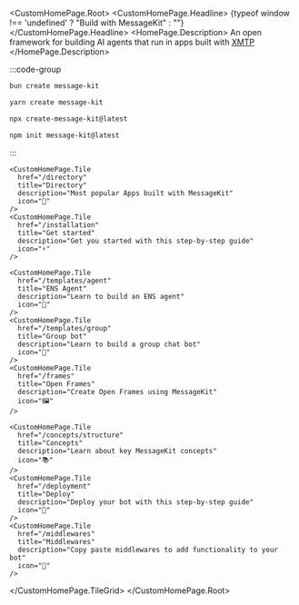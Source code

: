 
<CustomHomePage.Root>
<CustomHomePage.Headline>
  {typeof window !== 'undefined' ? "Build with MessageKit" : ""}
</CustomHomePage.Headline>
  <HomePage.Description>
    An open framework for building AI agents that run in apps built with [XMTP](https://docs.xmtp.org) 
  </HomePage.Description>

<div className="custom-homepage-tile-grid-container" style={{ 
  marginTop: '2rem', 
  marginBottom: '2rem', 
  width: '75%', 
  maxWidth: '400px', 
  margin: '2rem auto',
  textAlign: 'center'
}}>
:::code-group

```bash [bun]
bun create message-kit
```

```bash [yarn]
yarn create message-kit
```

```bash [npx]
npx create-message-kit@latest
```

```bash [npm]
npm init message-kit@latest
```

:::

</div>
  <CustomHomePage.TileGrid>

    <CustomHomePage.Tile
      href="/directory"
      title="Directory"
      description="Most popular Apps built with MessageKit"
      icon="💬"
    />
    <CustomHomePage.Tile
      href="/installation"
      title="Get started"
      description="Get you started with this step-by-step guide"
      icon="⚡️"
    />

    <CustomHomePage.Tile
      href="/templates/agent"
      title="ENS Agent"
      description="Learn to build an ENS agent"
      icon="🧠"
    />
    <CustomHomePage.Tile
      href="/templates/group"
      title="Group bot"
      description="Learn to build a group chat bot"
      icon="💬"
    />
    <CustomHomePage.Tile
      href="/frames"
      title="Open Frames"
      description="Create Open Frames using MessageKit"
      icon="🖼️"
    />

    <CustomHomePage.Tile
      href="/concepts/structure"
      title="Concepts"
      description="Learn about key MessageKit concepts"
      icon="📚"
    />
    <CustomHomePage.Tile
      href="/deployment"
      title="Deploy"
      description="Deploy your bot with this step-by-step guide"
      icon="🤖"
    />
    <CustomHomePage.Tile
      href="/middlewares"
      title="Middlewares"
      description="Copy paste middlewares to add functionality to your bot"
      icon="🔧"
    />

  </CustomHomePage.TileGrid>
</CustomHomePage.Root>
